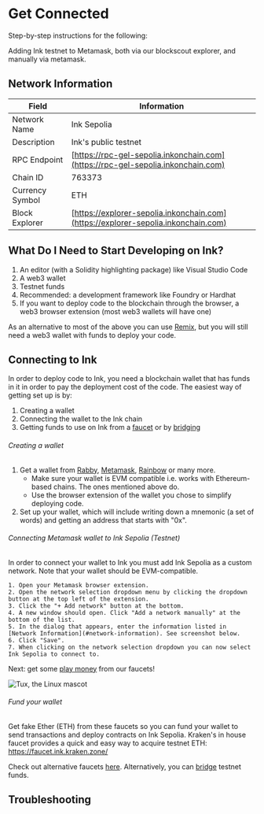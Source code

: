 
# Get Connected

Step-by-step instructions for the following:

Adding Ink testnet to Metamask, both via our blockscout explorer, and manually via metamask.

<AddNetworkButton />


## Network Information

| Field           | Information                                                    |
| --------------- | -------------------------------------------------------------- |
| Network Name    | Ink Sepolia                                                    |
| Description     | Ink's public testnet                                           |
| RPC Endpoint    | [https://rpc-gel-sepolia.inkonchain.com](https://rpc-gel-sepolia.inkonchain.com)   |
| Chain ID        | 763373                                                         |
| Currency Symbol | ETH                                                            |
| Block Explorer  | [https://explorer-sepolia.inkonchain.com](https://explorer-sepolia.inkonchain.com) |


## What Do I Need to Start Developing on Ink?
1. An editor (with a Solidity highlighting package) like Visual Studio Code
2. A web3 wallet 
3. Testnet funds
4. Recommended: a development framework like Foundry or Hardhat 
5. If you want to deploy code to the blockchain through the browser, a web3 browser extension (most web3 wallets will have one)

As an alternative to most of the above you can use [Remix](https://remix.ethereum.org/), but you will still need a web3 wallet with funds to deploy your code.

## Connecting to Ink

In order to deploy code to Ink, you need a blockchain wallet that has funds in it in order to pay the deployment cost of the code. The easiest way of getting set up is by:
1. Creating a wallet
2. Connecting the wallet to the Ink chain
3. Getting funds to use on Ink from a [faucet](https://https://docs.inkonchain.com/quick-start/faucets) or by [bridging]()

###### Creating a wallet
1. Get a wallet from [Rabby](https://rabby.io/), [Metamask](https://metamask.io/), [Rainbow](https://rainbow.me/en-us/) or many more. 
    - Make sure your wallet is EVM compatible i.e. works with Ethereum-based chains. The ones mentioned above do. 
    - Use the browser extension of the wallet you chose to simplify deploying code.
2. Set up your wallet, which will include writing down a mnemonic (a set of words) and getting an address that starts with "0x". 

###### Connecting Metamask wallet to Ink Sepolia (Testnet)

In order to connect your wallet to Ink you must add Ink Sepolia as a custom network. Note that your wallet should be EVM-compatible.

    1. Open your Metamask browser extension.
    2. Open the network selection dropdown menu by clicking the dropdown button at the top left of the extension.
    3. Click the "+ Add network" button at the bottom.
    4. A new window should open. Click "Add a network manually" at the bottom of the list.
    5. In the dialog that appears, enter the information listed in [Network Information](#network-information). See screenshot below.
    6. Click "Save".
    7. When clicking on the network selection dropdown you can now select Ink Sepolia to connect to.

Next: get some [play money](#faucet) from our faucets!

![Tux, the Linux mascot](../../images/add_network.png)

###### Fund your wallet
Get fake Ether (ETH) from these faucets so you can fund your wallet to send transactions and deploy contracts on Ink Sepolia. Kraken's in house faucet provides a quick and easy way to acquire testnet ETH:
https://faucet.ink.kraken.zone/

Check out alternative faucets [here](https://docs.inkonchain.com/quick-start/faucets). Alternatively, you can [bridge](https://docs.inkonchain.com/quick-start/faucets#bridging-funds-to-ink-sepolia) testnet funds. 

## Troubleshooting
